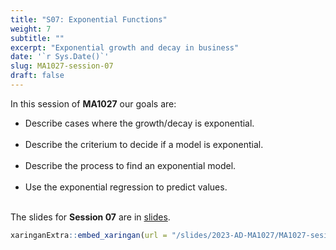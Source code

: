 ```yaml
---
title: "S07: Exponential Functions"
weight: 7
subtitle: ""
excerpt: "Exponential growth and decay in business"
date: '`r Sys.Date()`'
slug: MA1027-session-07
draft: false
---
```


In this session of **MA1027** our goals are:

* Describe cases where the growth/decay is exponential. <br/><br/>
* Describe the criterium to decide if a model is exponential. <br/><br/>
* Describe the process to find an exponential model. <br/><br/>
* Use the exponential regression to predict values. <br/><br/>

The slides for **Session 07** are in [slides](/slides/2023-AD-MA1027/MA1027-sesion-07).

```r
xaringanExtra::embed_xaringan(url = "/slides/2023-AD-MA1027/MA1027-sesion-07", ratio = "4:3")
```